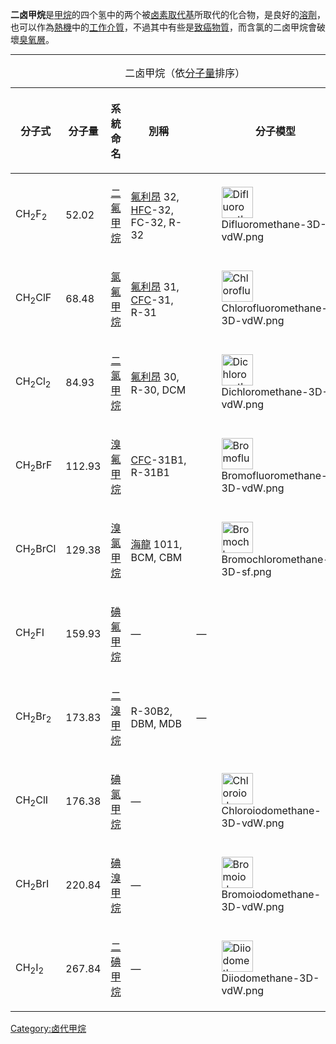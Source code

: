 '''二卤甲烷'''是[[甲烷|甲烷]]的四个氢中的两个被[[卤素|卤素]][[官能团|取代基]]所取代的化合物，是良好的[[溶劑|溶劑]]，也可以作為[[熱機|熱機]]中的[[工作介質|工作介質]]，不過其中有些是[[致癌物質|致癌物質]]，而含氯的二卤甲烷會破壞[[臭氧層|臭氧層]]。

----
{| class="wikitable"
|+ 二卤甲烷（依[[分子量|分子量]]排序）
|-
!分子式
!分子量
!系統命名
!別稱
!分子模型
|-
|CH<sub>2</sub>F<sub>2</sub>
|52.02
|[[二氟甲烷|二氟甲烷]]
|[[氟利昂|氟利昂]] 32, [[HFC|HFC]]-32, FC-32, R-32
|[[File:Difluoromethane-3D-vdW.png|50px]]
|-
|CH<sub>2</sub>ClF
|68.48
|[[氯氟甲烷|氯氟甲烷]]
|[[氟利昂|氟利昂]] 31, [[CFC|CFC]]-31, R-31
|[[File:Chlorofluoromethane-3D-vdW.png|50px]]
|-
|CH<sub>2</sub>Cl<sub>2</sub>
|84.93
|[[二氯甲烷|二氯甲烷]]
|[[氟利昂|氟利昂]] 30, R-30, DCM
|[[File:Dichloromethane-3D-vdW.png|50px]]
|-
|CH<sub>2</sub>BrF
|112.93
|[[溴氟甲烷|溴氟甲烷]]
|[[CFC|CFC]]-31B1, R-31B1
|[[File:Bromofluoromethane-3D-vdW.png|50px]]
|-
|CH<sub>2</sub>BrCl
|129.38
|[[溴氯甲烷|溴氯甲烷]]
|[[海龍_(化學品)|海龍]] 1011, BCM, CBM
|[[File:Bromochloromethane-3D-sf.png|50px]]
|-
|CH<sub>2</sub>FI
|159.93
|[[碘氟甲烷|碘氟甲烷]]
|—
|—
|-
|CH<sub>2</sub>Br<sub>2</sub>
|173.83
|[[二溴甲烷|二溴甲烷]]
|R-30B2, DBM, MDB
|—
|-
|CH<sub>2</sub>ClI
|176.38
|[[碘氯甲烷|碘氯甲烷]]
|—
|[[File:Chloroiodomethane-3D-vdW.png|50px]]
|-
|CH<sub>2</sub>BrI
|220.84
|[[碘溴甲烷|碘溴甲烷]]
|—
|[[File:Bromoiodomethane-3D-vdW.png|50px]]
|-
|CH<sub>2</sub>I<sub>2</sub>
|267.84
|[[二碘甲烷|二碘甲烷]]
|—
|[[File:Diiodomethane-3D-vdW.png|50px]]
|}

{{stub|有机化合物}}
{{模板:卤代甲烷}}

[[Category:卤代甲烷|Category:卤代甲烷]]